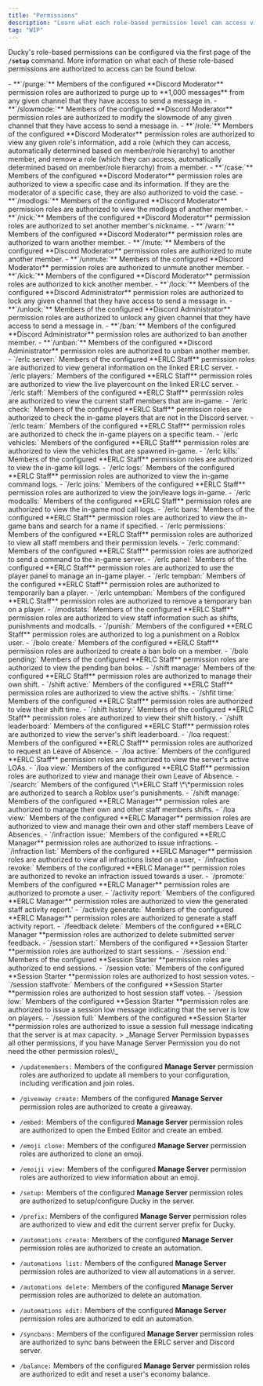```yaml
---
title: "Permissions"
description: "Learn what each role-based permission level can access via Ducky."
tag: "WIP"
---
```


Ducky's role-based permissions can be configured via the first page of the **`/setup`** command. More information on what each of these role-based permissions are authorized to access can be found below.

<Accordion title="Discord Moderator Roles" icon="hammer">
  - **`/purge:`** Members of the configured **Discord Moderator** permission roles are authorized to purge up to **1,000 messages** from any given channel that they have access to send a message in.
  - **`/slowmode:`** Members of the configured **Discord Moderator** permission roles are authorized to modify the slowmode of any given channel that they have access to send a message in.
  - **`/role:`** Members of the configured **Discord Moderator** permission roles are authorized to view any given role's information, add a role (which they can access, automatically determined based on member/role hierarchy) to another member, and remove a role (which they can access, automatically determined based on member/role hierarchy) from a member.
  - **`/case:`** Members of the configured **Discord Moderator** permission roles are authorized to view a specific case and its information. If they are the moderator of a specific case, they are also authorized to void the case.
  - **`/modlogs:`** Members of the configured **Discord Moderator** permission roles are authorized to view the modlogs of another member.
  - **`/nick:`** Members of the configured **Discord Moderator** permission roles are authorized to set another member's nickname.
  - **`/warn:`** Members of the configured **Discord Moderator** permission roles are authorized to warn another member.
  - **`/mute:`** Members of the configured **Discord Moderator** permission roles are authorized to mute another member.
  - **`/unmute:`** Members of the configured **Discord Moderator** permission roles are authorized to unmute another member.
  - **`/kick:`** Members of the configured **Discord Moderator** permission roles are authorized to kick another member.
</Accordion>

<Accordion title="Discord Administrator Roles" icon="shield">
  - **`/lock:`** Members of the configured **Discord Administrator** permission roles are authorized to lock any given channel that they have access to send a message in.
  - **`/unlock:`** Members of the configured **Discord Administrator** permission roles are authorized to unlock any given channel that they have access to send a message in.
  - **`/ban:`** Members of the configured **Discord Administrator** permission roles are authorized to ban another member.
  - **`/unban:`** Members of the configured **Discord Administrator** permission roles are authorized to unban another member.
</Accordion>

<Accordion title="ERLC Staff Roles" icon="Hammer">
  - `/erlc server:` Members of the configured **ERLC Staff** permission roles are authorized to view general information on the linked ER:LC server.
  - `/erlc players:` Members of the configured **ERLC Staff** permission roles are authorized to view the live playercount on the linked ER:LC server.
  - `/erlc staff:` Members of the configured **ERLC Staff** permission roles are authorized to view the current staff members that are in-game.
  - `/erlc check:` Members of the configured **ERLC Staff** permission roles are authorized to check the in-game players that are not in the Discord server.
  - `/erlc team:` Members of the configured **ERLC Staff** permission roles are authorized to check the in-game players on a specific team.
  - `/erlc vehicles:` Members of the configured **ERLC Staff** permission roles are authorized to view the vehicles that are spawned in-game.
  - `/erlc kills:` Members of the configured **ERLC Staff** permission roles are authorized to view the in-game kill logs.
  - `/erlc logs:` Members of the configured **ERLC Staff** permission roles are authorized to view the in-game command logs.
  - `/erlc joins:` Members of the configured **ERLC Staff** permission roles are authorized to view the join/leave logs in-game.
  - `/erlc modcalls:` Members of the configured **ERLC Staff** permission roles are authorized to view the in-game mod call logs.
  - `/erlc bans:` Members of the configured **ERLC Staff** permission roles are authorized to view the in-game bans and search for a name if specified.
  - `/erlc permissions:` Members of the configured **ERLC Staff** permission roles are authorized to view all staff members and their permission levels.
  - `/erlc command:` Members of the configured **ERLC Staff** permission roles are authorized to send a command to the in-game server.
  - `/erlc panel:` Members of the configured **ERLC Staff** permission roles are authorized to use the player panel to manage an in-game player.
  - `/erlc tempban:` Members of the configured **ERLC Staff** permission roles are authorized to temporarily ban a player.
  - `/erlc untempban:`  Members of the configured **ERLC Staff** permission roles are authorized to remove a temporary ban on a player.
  - `/modstats:` Members of the configured **ERLC Staff** permission roles are authorized to view staff information such as shifts, punishments and modcalls.
  - `/punish:` Members of the configured **ERLC Staff** permission roles are authorized to log a punishment on a Roblox user.
  - `/bolo create:` Members of the configured **ERLC Staff** permission roles are authorized to create a ban bolo on a member.
  - `/bolo pending:` Members of the configured **ERLC Staff** permission roles are authorized to view the pending ban bolos.
  - `/shift manage:` Members of the configured **ERLC Staff** permission roles are authorized to manage their own shift.
  - `/shift active:` Members of the configured **ERLC Staff** permission roles are authorized to view the active shifts.
  - `/shfit time:` Members of the configured **ERLC Staff** permission roles are authorized to view their shift time.
  - `/shift history:` Members of the configured **ERLC Staff** permission roles are authorized to view their shift history.
  - `/shift leaderboard:` Members of the configured **ERLC Staff** permission roles are authorized to view the server's shift leaderboard.
  - `/loa request:` Members of the configured **ERLC Staff** permission roles are authorized to request an Leave of Absence.
  - `/loa active:` Members of the configured **ERLC Staff** permission roles are authorized to view the server's active LOAs.
  - `/loa view:` Members of the configured **ERLC Staff** permission roles are authorized to view and manage their own Leave of Absence.
  - `/search:` Members of the configured \*\*ERLC Staff \*\*permission roles are authorized to search a Roblox user's punishments.
</Accordion>

<Accordion title="ERLC Administrator Roles" icon="Shield">
  
</Accordion>

<Accordion title="ERLC Manager Roles" icon="gear">
  - `/shift manage:` Members of the configured **ERLC Manager** permission roles are authorized to manage their own and other staff members shifts.
  - `/loa view:` Members of the configured **ERLC Manager** permission roles are authorized to view and manage their own and other staff members Leave of Absences.
  - `/infraction issue:` Members of the configured **ERLC Manager** permission roles are authorized to issue infractions.
  - `/infraction list:` Members of the configured **ERLC Manager** permission roles are authorized to view all infractions listed on a user,
  - `/infraction revoke:` Members of the configured **ERLC Manager** permission roles are authorized to revoke an infraction issued towards a user.
  - `/promote:` Members of the configured **ERLC Manager** permission roles are authorized to promote a user.
  - `/activity report:` Members of the configured **ERLC Manager** permission roles are authorized to view the generated staff activity report.'
  - `/activity generate:` Members of the configured **ERLC Manager** permission roles are authorized to generate a staff activity report.
  - `/feedback delete:` Members of the configured **ERLC Manager **permission roles are authorized to delete submitted server feedback.
</Accordion>

<Accordion title="Session Starter Roles" icon="gamepad" iconType="regular">
  - `/session start:` Members of the configured **Session Starter **permission roles are authorized to start sessions.
  - `/session end:` Members of the configured **Session Starter **permission roles are authorized to end sessions.
  - `/session vote:` Members of the configured **Session Starter **permission roles are authorized to host session votes.
  - `/session staffvote:` Members of the configured **Session Starter **permission roles are authorized to host session staff votes.
  - `/session low:` Members of the configured **Session Starter **permission roles are authorized to issue a session low message indicating that the server is low on players.
  - `/session full:` Members of the configured **Session Starter **permission roles are authorized to issue a session full message indicating that the server is at max capacity.
</Accordion>

<Accordion title="Manage Server Permissions" icon="gear">
  > _Manage Server Permission bypasses all other permissions, if you have Manage Server Permission you do not need the other permission roles\!_

  - `/updatemembers:` Members of the configured **Manage Server** permission roles are authorized to update all members to your configuration, including verification and join roles.


  - `/giveaway create:` Members of the configured **Manage Server** permission roles are authorized to create a giveaway.
  - `/embed:` Members of the configured **Manage Server** permission roles are authorized to open the Embed Editor and create an embed.
  - `/emoji clone:` Members of the configured **Manage Server** permission roles are authorized to clone an emoji.
  - `/emoiji view:` Members of the configured **Manage Server** permission roles are authorized to view information about an emoji.
  - `/setup:` Members of the configured **Manage Server** permission roles are authorized to setup/configure Ducky in the server.
  - `/prefix:` Members of the configured **Manage Server** permission roles are authorized to view and edit the current server prefix for Ducky.
  - `/automations create:` Members of the configured **Manage Server** permission roles are authorized to create an automation.
  - `/automations list:` Members of the configured **Manage Server** permission roles are authorized to view all automations in a server.
  - `/automations delete:` Members of the configured **Manage Server** permission roles are authorized to delete an automation.
  - `/automations edit:` Members of the configured **Manage Server** permission roles are authorized to edit an automation.
  - `/syncbans:` Members of the configured **Manage Server** permission roles are authorized to sync bans between the ERLC server and Discord server.
  - `/balance:` Members of the configured **Manage Server** permission roles are authorized to edit and reset a user's economy balance.
</Accordion>